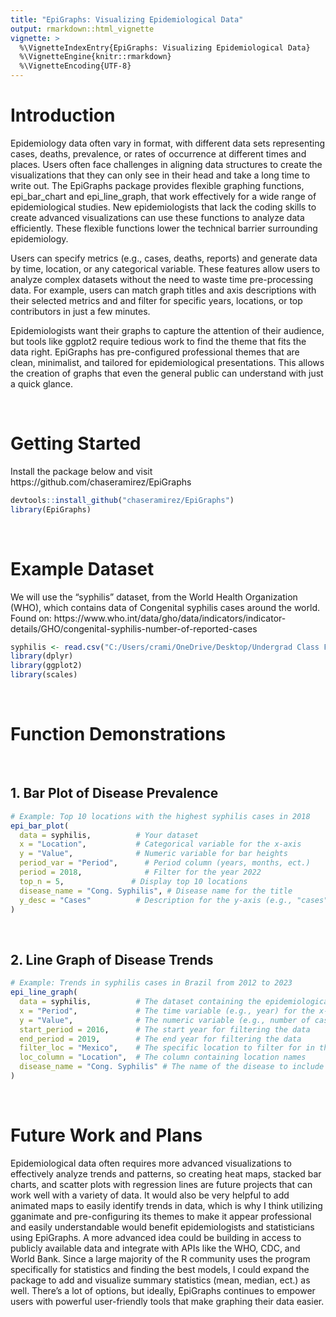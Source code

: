 ```yaml
---
title: "EpiGraphs: Visualizing Epidemiological Data"
output: rmarkdown::html_vignette
vignette: >
  %\VignetteIndexEntry{EpiGraphs: Visualizing Epidemiological Data}
  %\VignetteEngine{knitr::rmarkdown}
  %\VignetteEncoding{UTF-8}
---
```



# Introduction

Epidemiology data often vary in format, with different data sets representing cases, deaths, prevalence, or rates of occurrence at different times and places. 
Users often face challenges in aligning data structures to create the visualizations that they can only see in their head and take a long time to write out. 
The EpiGraphs package provides flexible graphing functions, epi_bar_chart and epi_line_graph, that work effectively for a wide range of epidemiological studies. 
New epidemiologists that lack the coding skills to create advanced visualizations can use these functions to analyze data efficiently. These flexible functions lower the technical barrier surrounding epidemiology.



Users can specify metrics (e.g., cases, deaths, reports) and generate data by time, location, or any categorical variable. 
These features allow users to analyze complex datasets without the need to waste time pre-processing data. 
For example, users can match graph titles and axis descriptions with their selected metrics and and filter for specific years, locations, or top contributors in just a few minutes.



Epidemiologists want their graphs to capture the attention of their audience, but tools like ggplot2 require tedious work to find the theme that fits the data right. 
EpiGraphs has pre-configured professional themes that are clean, minimalist, and tailored for epidemiological presentations. 
This allows the creation of graphs that even the general public can understand with just a quick glance. 


<br>

# Getting Started
Install the package below and visit https://github.com/chaseramirez/EpiGraphs
```r
devtools::install_github("chaseramirez/EpiGraphs")
library(EpiGraphs)
```

<br>

# Example Dataset
We will use the "syphilis" dataset, from the World Health Organization (WHO), which contains data of Congenital syphilis cases around the world. 
Found on: https://www.who.int/data/gho/data/indicators/indicator-details/GHO/congenital-syphilis-number-of-reported-cases
```r
syphilis <- read.csv("C:/Users/crami/OneDrive/Desktop/Undergrad Class Folders/Fall 2024 B481 - Biostats Computing/Syphilis.csv")
library(dplyr)
library(ggplot2)
library(scales)
```

<br>

# Function Demonstrations

<br>

## 1. Bar Plot of Disease Prevalence
```r
# Example: Top 10 locations with the highest syphilis cases in 2018
epi_bar_plot(
  data = syphilis,          # Your dataset
  x = "Location",           # Categorical variable for the x-axis
  y = "Value",              # Numeric variable for bar heights
  period_var = "Period",      # Period column (years, months, ect.)
  period = 2018,              # Filter for the year 2022
  top_n = 5,               # Display top 10 locations
  disease_name = "Cong. Syphilis", # Disease name for the title
  y_desc = "Cases"          # Description for the y-axis (e.g., "cases"), synced with title
)

```

<br>

## 2. Line Graph of Disease Trends
```r
# Example: Trends in syphilis cases in Brazil from 2012 to 2023
epi_line_graph(
  data = syphilis,          # The dataset containing the epidemiological data
  x = "Period",             # The time variable (e.g., year) for the x-axis
  y = "Value",              # The numeric variable (e.g., number of cases) for the y-axis
  start_period = 2016,      # The start year for filtering the data
  end_period = 2019,        # The end year for filtering the data
  filter_loc = "Mexico",    # The specific location to filter for in the data
  loc_column = "Location",  # The column containing location names
  disease_name = "Cong. Syphilis" # The name of the disease to include in the graph title
)

```




<br>

# Future Work and Plans
Epidemiological data often requires more advanced visualizations to effectively analyze trends and patterns, so creating heat maps, stacked bar charts, and scatter plots with regression lines are future projects that can work well with a variety of data. 
It would also be very helpful to add animated maps to easily identify trends in data, which is why I think utilizing gganimate and pre-configuring its themes to make it appear professional and easily understandable would benefit epidemiologists and statisticians using EpiGraphs. 
A more advanced idea could be building in access to publicly available data and integrate with APIs like the WHO, CDC, and World Bank. 
Since a large majority of the R community uses the program specifically for statistics and finding the best models, I could expand the package to add and visualize summary statistics (mean, median, ect.) as well. 
There's a lot of options, but ideally, EpiGraphs continues to empower users with powerful user-friendly tools that make graphing their data easier. 
